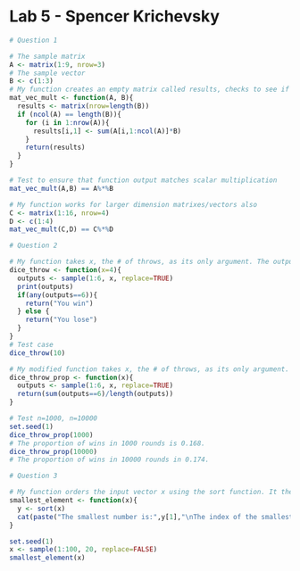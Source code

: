 # Lab 5 - Spencer Krichevsky

```r
# Question 1

# The sample matrix
A <- matrix(1:9, nrow=3)
# The sample vector
B <- c(1:3)
# My function creates an empty matrix called results, checks to see if matrix x vector multiplication is possible, then stores the values of this multiplication in the results matrix
mat_vec_mult <- function(A, B){
  results <- matrix(nrow=length(B))
  if (ncol(A) == length(B)){
    for (i in 1:nrow(A)){
      results[i,1] <- sum(A[i,1:ncol(A)]*B)
    }
    return(results)
  }
}

# Test to ensure that function output matches scalar multiplication
mat_vec_mult(A,B) == A%*%B

# My function works for larger dimension matrixes/vectors also
C <- matrix(1:16, nrow=4)
D <- c(1:4)
mat_vec_mult(C,D) == C%*%D

```

```r
# Question 2

# My function takes x, the # of throws, as its only argument. The outputs vector is a sample of 1:6 with replacement for x rounds. The output is printed and if any rounds produces a 6 the function returns "You win", or "You lost" if none of the rounds produces a 6.
dice_throw <- function(x=4){
  outputs <- sample(1:6, x, replace=TRUE)
  print(outputs)
  if(any(outputs==6)){
    return("You win")
  } else {
    return("You lose")
  }
}
# Test case
dice_throw(10)

# My modified function takes x, the # of throws, as its only argument. The outputs vector is a sample of 1:6 with replacement for x rounds. The proportion of winning rounds is then returned.
dice_throw_prop <- function(x){
  outputs <- sample(1:6, x, replace=TRUE)
  return(sum(outputs==6)/length(outputs))
}

# Test n=1000, n=10000
set.seed(1)
dice_throw_prop(1000)
# The proportion of wins in 1000 rounds is 0.168.
dice_throw_prop(10000)
# The proportion of wins in 10000 rounds in 0.174.
```

```r
# Question 3

# My function orders the input vector x using the sort function. It then indexes the first value of the sorted vector, y, and matches that value to the value in vector x.
smallest_element <- function(x){
  y <- sort(x)
  cat(paste("The smallest number is:",y[1],"\nThe index of the smallest number is:",match(y[1],x)))
}

set.seed(1)
x <- sample(1:100, 20, replace=FALSE)
smallest_element(x)
```
